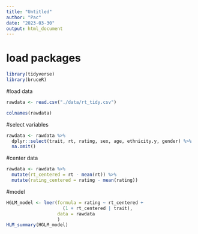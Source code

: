 ```yaml
---
title: "Untitled"
author: "Pac"
date: "2023-03-30"
output: html_document
---
```

# load packages
```r
library(tidyverse)
library(bruceR)
```

#load data
```r
rawdata <- read.csv("./data/rt_tidy.csv")
```

```r
colnames(rawdata)
```

#select variables
```r
rawdata <- rawdata %>% 
  dplyr::select(trait, rt, rating, sex, age, ethnicity.y, gender) %>% 
  na.omit()
```

#center data
```r
rawdata <- rawdata %>% 
  mutate(rt_centered = rt - mean(rt)) %>% 
  mutate(rating_centered = rating - mean(rating))
```

#model
```r
HGLM_model <- lmer(formula = rating ~ rt_centered + 
                     (1 + rt_centered | trait), 
                   data = rawdata
                   )
HLM_summary(HGLM_model)
```









